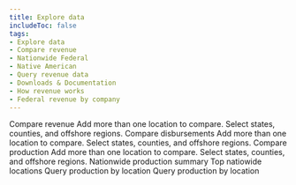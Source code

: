 ```yaml
---
title: Explore data
includeToc: false
tags: 
- Explore data
- Compare revenue
- Nationwide Federal
- Native American
- Query revenue data
- Downloads & Documentation
- How revenue works
- Federal revenue by company
---
```

<DataFilterProviderWrapper defaults='explore_data_filter_default'>
  <ExploreDataProviderWrapper>
    <Container style={{ padding: 0 }} maxWidth={false}>
      <Box style={{ background: 'white' }}>
        <ExploreData>
          <ContextProvider params={'?dataType=Revenue'}>
            <Revenue>
              <MapContext>
                <RevenueMap />
                <SummaryCards>
                  <RevenueSummaryTrends />
                  <RevenueSummaryTopCommodities />
                </SummaryCards>
              </MapContext>
              <Box style={{ position: 'relative', background: 'white', zIndex: 250, paddingBottom: 50 }}>
                <Box name="exploreDataContent" className="explore-data-content">
                  <PageSubMenu
                      menuItems={[
                        'Compare revenue',
                        'Nationwide revenue summary',
                        'Top nationwide locations',
                        'Federal revenue by company'
		                  ]}>
                    <Container id="compare-revenue">
                      <Grid container>
                        <Grid item md={12}>
                          <Box color="secondary.main" mt={5} mb={2} borderBottom={5}>
                            <Box component="h2" color="secondary.dark">Compare revenue</Box>
                          </Box>
                          <Box fontSize="body1.fontSize">
                            Add more than one location to compare.  Select states, counties, and offshore regions.
                          </Box>
                        </Grid>
                      </Grid>
                      <Grid container style={{ overflowX: 'auto' }}>
                        <Grid item md={12}>
                          <DetailCards>
                            <RevenueDetailTrends />
                            <RevenueDetailCommodities />
                            <RevenueDetailTypes />
                          </DetailCards>
                        </Grid>
                      </Grid>
                    </Container>
                    <RevenueOverTime title="Revenue over time" />        
                    <RevenueNationalSummary title="Nationwide revenue summary" />
                    <RevenueTopLocations title="Top nationwide locations" />
                    <RevenueByCompany title="Federal revenue by company" />
                  </PageSubMenu>
                </Box>
              </Box>
            </Revenue>
          </ContextProvider>
          <ContextProvider params={'?dataType=Disbursements'}>
            <Disbursements>
              <MapContext>
                <DisbursementMap />
                <SummaryCards>
                  <DisbursementTrend />
                  <DisbursementRecipientSummary/>
                </SummaryCards>
              </MapContext>
              <Box style={{ position: 'relative', background: 'white', zIndex: 250, paddingBottom: 50 }}>
                <Box name="exploreDataContent" className="explore-data-content">
                  <PageSubMenu
                      menuItems={[
                        'Compare disbursements',
                        'Nationwide disbursements summary',
                        'Top nationwide recipients'
                      ]}>
                    <CompareContext>
                      <Container id="compare-disbursements">
                        <Grid container>
                          <Grid item md={12}>
                            <Box color="secondary.main" mb={1} borderBottom={5}>
                              <Box component="h2" color="secondary.dark">Compare disbursements</Box>
                            </Box>
                            <Box fontSize="body1.fontSize">
                              Add more than one location to compare.  Select states, counties, and offshore regions.
                            </Box>
                          </Grid>
                        </Grid>
                        <Grid container>
                          <Grid item md={12}>
                            <DetailCards>
                              <DisbursementDetailTrends />
                              <DisbursementRecipients />
                              <DisbursementSources />  
                            </DetailCards>
                          </Grid>
                        </Grid>
                      </Container>
                      <DisbursementsOverTime title="Disbursements over time" />   
                    </CompareContext>         
                    <NationwideDisbursementSummary title="Nationwide disbursements summary" />
                    <DisbursementTopRecipients title="Top nationwide recipients" />
                  </PageSubMenu>
                </Box>
              </Box>
            </Disbursements>
          </ContextProvider>
          <ContextProvider params={'?dataType=Production'}>
            <Production>
              <MapContext>
                <ProductionMap />
                <SummaryCards>
                  <ProductionSummaryTrends /> 
                </SummaryCards>
              </MapContext>
              <Box style={{ position: 'relative', background: 'white', zIndex: 250, paddingBottom: 50 }}>
                <Box name="exploreDataContent" className="explore-data-content">
                  <PageSubMenu
                      menuItems={[
                        'Compare production',
                        'Nationwide production summary',
                        'Top nationwide locations'
                      ]}>
                    <CompareContext>
                      <Container id="compare-production">
                        <Grid container>
                          <Grid item md={12}>
                            <Box color="secondary.main" mb={2} borderBottom={5}>
                              <Box component="h2" color="secondary.dark">Compare production</Box>
                            </Box>
                            <Box fontSize="body1.fontSize">
                              Add more than one location to compare.  Select states, counties, and offshore regions.
                            </Box>
                          </Grid>
                        </Grid>
                        <Grid container>
                          <Grid item md={12}>
                            <DetailCards>     
                              <ProductionDetailTrends />
                              <ProductionLandCategory title="Production over time"  />        
                              <ProductionTopLocations title="Top locations" vertical maxLegendWidth='800px' />   
                              <ProductionCountyMap />
                            </DetailCards>
                          </Grid>
                        </Grid>
                      </Container>       
                      <ProductionOverTime title="Production over time" />
                    </CompareContext>
                    <Container id="nationwide-production-summary">
                        <Grid container>
                          <Grid item md={12}>
                            <Box mt={10} mb={1} color="secondary.main" borderBottom={5}>
                              <Box component="h2" color="secondary.dark">Nationwide production summary</Box>
                            </Box>
                            <Typography variant="body1">
                              <ProductionLocationTotal />
                            </Typography>
                          </Grid>
                        </Grid>
                      </Container>
                    <Container id="top-nationwide-locations">
                      <Grid container>
                        <Grid item md={12}>
                          <Box color="secondary.main" mt={5} mb={2} borderBottom={2} display="flex" justifyContent="space-between">
                            <Box component="h3" color="secondary.dark" display="inline">Top natiowide locations</Box>
                            <Box display={{ xs: 'none', sm: 'inline' }} align="right" position="relative" top={5}>
                              <QueryLink
                                groupBy="stateOffshoreName"
                                linkType="FilterTable"
                                landType="Federal Offshore,Federal Onshore,Mixed Exploratory"
                                {...props}>
                                Query production by location
                              </QueryLink>
                            </Box>
                          </Box>
                          <Box display={{ xs: 'block', sm: 'none' }} align="left">
                            <QueryLink
                                groupBy="stateOffshoreName"
                                linkType="FilterTable"
                                landType="Federal Offshore,Federal Onshore,Mixed Exploratory"
                                {...props}>
                              Query production by location
                            </QueryLink>
                          </Box>           
                          <ProductionTopLocations horizontal />
                        </Grid>
                      </Grid>
                    </Container>
                  </PageSubMenu>
                </Box>
              </Box>
            </Production>
          </ContextProvider>
        </ExploreData>
      </Box>
    </Container>
  </ExploreDataProviderWrapper>
</DataFilterProviderWrapper>
